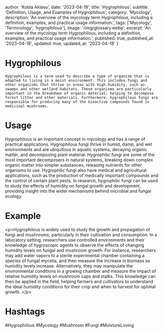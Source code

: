 
  author: 'Kobla Aklasu',
  date: '2023-04-18',
  title: 'Hygrophilous',
  subtitle: 'Definition, Usage, and Examples of Hygrophilous',
  category: 'Mycology',
  description: 'An overview of the mycology term Hygrophilous, including a definition, examples, and practical usage information.',
  tags: ['Mycology', 'Terminology', 'hygrophilous'],
  image: '/img/glossary.webp',
  excerpt: 'An overview of the mycology term Hygrophilous, including a definition, examples, and practical usage information.',
  published: true,
  published_at: '2023-04-18',
  updated: true,
  updated_at: '2023-04-18'
}




# Hygrophilous
    
    Hygrophilous is a term used to describe a type of organism that is adapted to living in a moist environment. This includes fungi and other organisms that thrive in areas with high humidity, such as swamps and other wetland habitats. These organisms are particularly important in the breakdown of organic material, helping to decompose forest litter and other materials. Furthermore, hygrophilous fungi are responsible for producing many of the bioactive compounds found in medicinal mushrooms.

# Usage

Hygrophilous is an important concept in mycology and has a range of practical applications. Hygrophilous fungi thrive in humid, damp, and wet environments and are ubiquitous in aquatic systems, decaying organic matter, and decomposing plant material. Hygrophilic fungi are some of the most important decomposers in natural systems, breaking down complex organic matter into simpler substances, releasing nutrients for other organisms to use. Hygrophilic fungi also have medical and agricultural applications, such as the production of medically important compounds and the control of certain plant pests. In research, hygrophilic fungi can be used to study the effects of humidity on fungal growth and development, providing insight into the wider mechanisms behind microbial and fungal ecology.

# Example

&lt;p&gt;Hygrophilous is widely used to study the growth and propagation of fungi and mushrooms, particularly in their cultivation and consumption. In a laboratory setting, researchers use controlled environments and their knowledge of hygroscopic agents to observe the effects of changing humidity levels on fungal and mushroom growth. For instance, researchers may add water vapors to a sterile experimental chamber containing a species of fungal mycelia, and then measure the increase in biomass as humidity levels increase. Alternatively, they may manipulate the environmental conditions in a growing chamber and measure the impact of relative humidity levels on mushroom caps and stalks. This knowledge can then be applied in the field, helping farmers and cultivators to understand the ideal humidity conditions for their crop and when to harvest for optimal growth. &lt;/p&gt;

# Hashtags

#Hygrophilous #Mycology #Mushroom #Fungi #MoistureLoving

